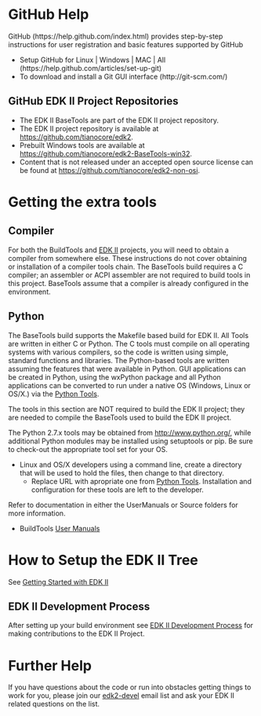 =GitHub Help=

GitHub (https://help.github.com/index.html) provides step-by-step instructions for user registration and basic features supported by GitHub 

* Setup GitHub for Linux | Windows | MAC | All (https://help.github.com/articles/set-up-git)
* To download and install a Git GUI interface (http://git-scm.com/)

=='''GitHub EDK II Project Repositories'''==

* The EDK II BaseTools are part of the EDK II project repository. 
* The EDK II project repository is available at https://github.com/tianocore/edk2. 
* Prebuilt Windows tools are available at https://github.com/tianocore/edk2-BaseTools-win32. 
* Content that is not released under an accepted open source license can be found at https://github.com/tianocore/edk2-non-osi.<BR>
= Getting the extra tools=
== Compiler ==
For both the BuildTools and [http://www.tianocore.org/edk2/ EDK II] projects, you will need to obtain a compiler from somewhere else. These instructions do not cover obtaining or installation of a compiler tools chain. The BaseTools build requires a C compiler; an assembler or ACPI assembler are not required to build tools in this project. BaseTools assume that a compiler is already configured in the environment.

== Python ==
The BaseTools build supports the Makefile based build for EDK II. All Tools are written in either C or Python. The C tools must compile on all operating systems with various compilers, so the code is written using simple, standard functions and libraries. The Python-based tools are written assuming the features that were available in Python. GUI applications can be created in Python, using the wxPython package and all Python applications can be converted to run under a native OS (Windows, Linux or OS/X.) via the [[Python Tools]].

The tools in this section are NOT required to build the EDK II project; they are needed to compile the
BaseTools used to build the EDK II project.

The Python 2.7.x tools may be obtained from http://www.python.org/, while additional Python modules may be installed using setuptools or pip. Be sure to check-out the appropriate tool set for your OS.

*Linux and OS/X developers using a command line, create a directory that will be used to hold the files, then change to that directory. 
**Replace URL with apropriate one from [[Python Tools]]. Installation and configuration for these tools are left to the developer.




Refer to documentation in either the UserManuals or Source folders for more information. 
* BuildTools [https://github.com/tianocore/buildtools-BaseTools/tree/master/UserManuals User Manuals]

='''How to Setup the EDK II Tree'''=
See [[Getting Started with EDK II]]

==  EDK II Development Process ==
After setting up your build environment see  [[EDK II Development Process]] for making contributions to the EDK II Project.

=Further Help=

If you have questions about the code or run into obstacles getting things to work for you, please join our [[edk2-devel]] email list and ask your EDK II related questions on the list.

